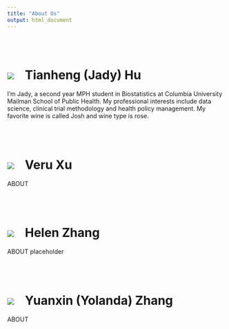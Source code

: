 ```yaml
---
title: "About Us"
output: html_document
---
```


<br></br>

# <a href=""><img class="cat_circle" src="image/wine_bottle.jpg"></a><span style="padding-left:25px">Tianheng (Jady) Hu
 
I'm Jady, a second year MPH student in Biostatistics at Columbia University Mailman School of Public Health. My professional interests include data science, clinical trial methodology and health policy management. My favorite wine is called Josh and wine type is rose.

<br></br>

# <a href=""><img class="cat_circle" src="image/wine_bottle.jpg"></a><span style="padding-left:25px">Veru Xu

ABOUT

<br></br>

# <a href=""><img class="cat_circle" src="image/test.jpg"></a><span style="padding-left:25px">Helen Zhang

ABOUT placeholder 

<br></br>

# <a href=""><img class="cat_circle" src="image/wine_bottle.jpg"></a><span style="padding-left:25px">Yuanxin (Yolanda) Zhang

ABOUT

<br></br>
